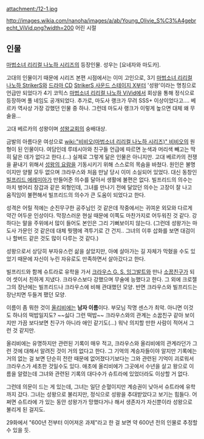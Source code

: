 attachment:/12-1.jpg

http://images.wikia.com/nanoha/images/a/ab/Young_Olivie_S%C3%A4gebrecht_ViVid.png?width=200
어린 시절

== 인물 ==
[[마법소녀 리리컬 나노하 시리즈]]의 등장인물. 성우는 [요네자와 마도카].

고대의 인물이기 때문에 시리즈 본편 시점에서는 이미 고인으로, 3기 [[마법소녀 리리컬 나노하 StrikerS]]와 [[드라마 CD]] [[StrikerS 사운드 스테이지 X]]부터 '성왕'이라는 명칭으로 언급만 되었다가 4기 코믹스 [[마법소녀 리리컬 나노하 ViVid]]에서 회상을 통해 정식으로 등장하며 풀 네임도 공개되었다. 추가로, 마도사 랭크가 무려 SSS+ 이상이었다고.... 베르카 역사상 가장 강했던 인물 중 하나. 그런데 마도사 랭크가 이렇게 높으면 대체 왜 무술을... 

고대 베르카의 성왕이며 [[성왕교회]]의 숭배대상.

금발의 아름다운 여성으로 [[wiki:"비비오(마법소녀 리리컬 나노하 시리즈)" 비비오]]의 원형이 된 인물이다. 여담인데 루테시아와 친구들 언급에 따르면 눈색과 머리색 빼고는 딱히 닮은 데가 없다고 한다.(...) 실제로 그렇게 닮은 인물은 아니지만. 고대 베르카의 전쟁을 끝내기 위해서 [[성왕의 요람]]을 기동시키기 위해 스스로의 목숨을 바쳤다. 원인은 불명이지만 양팔 모두 없으며 크라우스와 처음 만날 당시 이미 소실되어 있었다. 대신 동창인 [[빌프리드 에레미아]]가 만들어준 의수를 달아서 생활에 불편은 없다. 빌프리드의 의수는 마치 벙어리 장갑과 같은 외형인데, 그녀를 만나기 전에 달았던 의수는 고장이 잘 나고 움직임이 불편해서 빌프리드의 의수가 큰 도움이 되었다고 한다. 

성격은 어릴 적에는 순진무구한 공주님인 것 같은데 작중에서는 귀여운 외모와 다르게 약간 어두운 인상이다. 막장스러운 현실 때문에 이쪽도 마찬가지로 어두워진 것 같다. 강하다는 말을 주위에서 많이 들어도 본인은 그리 기뻐보이지 않는다. (그런데 성왕가는 마도사 가문인 것 같은데 대체 뭣땜에 격투기로 간 건지.. 그녀의 이후 삽화를 보면 대검이나 할버드 같은 것도 많이 다루는 것 같다.)

성왕으로서 상당히 부자유스런 삶을 살았지만, 아예 살아가는 길 자체가 막혔을 수도 있었기 때문에 자신이 누린 자유로도 만족하면서 살아갔다고 한다.

빌프리드와 함께 슈트라로 유학을 가서 [[크라우스 G. S. 잉그발트]]와 만나 [[소꿉친구]]가 되어 셋이서 친하게 지냈다. 크라우스보다 강했으며 무술에 능했다고 한다. 그 외에 크로젤그의 장난에는 빌프리드나 크라우스에 비해 관대했던 모양. 반면 크라우스와 빌프리드는 장난치면 두들겨 팼던 모양. 

이름이 좀 뭐한 것이 [[올리비에]]는 '''남자 이름'''이다. 부모님 작명 센스가 최악. 아니면 이것도 하나의 떡밥일지도? ~~싫다 그런 떡밥~~ 크라우스와의 관계는 소꿉친구 같아 보이지만 가끔 보다보면 친구가 아니라 애인 같기도(...) 워낙 의지할 만한 사람이 적어서 그런 것 같지만. 

올리비에는 유명하지만 관련된 기록이 매우 적고, 크라우스와 올리비에의 관계라던가 그런 것에 대해서 알려진 것이 거의 없다고 한다. 그 기억의 계승자들이야 알지만 기록에는 거의 없는 걸 보면 단순히 전란 때문에 없어졌다기보다는 그와 관련된 기억이 괴로워서 크라우스가 세초한 것일수도 있다. 애초에 올리비에가 그곳에서 수년을 살고 왕으로 이름을 알렸는데 그녀와 관련된 기록의 대다수가 슈트라에 있었더라도 이상할 거 없다.

그런데 의문이 드는 게 있는데, 그녀는 일단 순혈이지만 계승권이 낮아서 슈트라에 유학까지 갔다. 그녀는 성왕으로 불리지만, 정식으로 성왕을 추대받았다고 보기는 힘들다. 어쩌면 슈트라에 가 있는 동안 성왕가가 망했다거나 해서 생존자가 자신뿐이라 성왕으로 불리게 된 걸지도. 

29화에서 "600년 전부터 이어져온 과제"라고 한 걸 보면 약 600년 전의 인물로 추정할 수 있을 듯.

